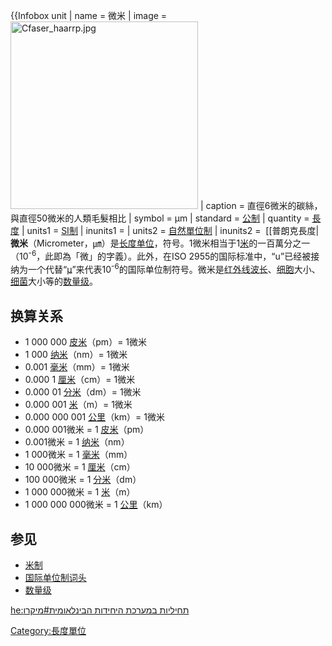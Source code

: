 {{Otheruses|subject=長度單位|other=新浪旗下的手機社交應用|微米 (軟體)}}
{{noteTA
|G1=長度單位
}}
{{Infobox unit
| name = 微米
| image    = [[File:Cfaser_haarrp.jpg|300px]]
| caption  = 直徑6微米的碳絲，<br />與直徑50微米的人類毛髮相比
| symbol   = μm
| standard = [[米制|公制]]
| quantity = [[長度|長度]]
| units1   = [[國際單位制|SI制]]
| inunits1 = {{val|1|e=-6|ul=m}}
| units2   = [[自然單位制|自然單位制]]
| inunits2 = {{val|6.1877|e=28}} [[普朗克長度|{{math]]<br /><!--
    --> {{val|1.8897|e=4}} [[波耳半徑|''a''<sub>0</sub>]]
| units3   = [[英制單位|英制]]/[[美制單位|美制]] 單位
| inunits3 = {{convert|1|um|ft|disp=out|lk=on|sigfig=5}}<br /><!--
    --> {{convert|1|um|in|disp=out|lk=on|sigfig=5}}
}}
'''微米'''（Micrometer，㎛）是[[长度单位|长度单位]]，符号{{lang|la|µm}}。1微米相当于1[[米_(单位)|米]]的一百萬分之一（10<sup>-6</sup>，此即為「微」的字義）。此外，在ISO 2955的国际标准中，“u”已经被接纳为一个代替“[[μ|μ]]”来代表10<sup>-6</sup>的国际单位制符号。微米是[[红外线|红外线]][[波长|波长]]、[[细胞|细胞]]大小、[[细菌|细菌]]大小等的[[数量级|数量级]]。

== 换算关系 ==
*1 000 000 [[皮米|皮米]]（pm）= 1微米
*1 000 [[纳米|纳米]]（nm）= 1微米
*0.001 [[毫米|毫米]]（mm）= 1微米
*0.000 1 [[厘米|厘米]]（cm）= 1微米
*0.000 01 [[分米|分米]]（dm）= 1微米
*0.000 001 [[米_(单位)|米]]（m）= 1微米
*0.000 000 001 [[公里|公里]]（km）= 1微米
*0.000 001微米 = 1 [[皮米|皮米]]（pm）
*0.001微米 = 1 [[纳米|纳米]]（nm）
*1 000微米 = 1 [[毫米|毫米]]（mm）
*10 000微米 = 1 [[厘米|厘米]]（cm）
*100 000微米 = 1 [[分米|分米]]（dm）
*1 000 000微米 = 1 [[米_(单位)|米]]（m）
*1 000 000 000微米 = 1 [[公里|公里]]（km）

== 参见 ==
*[[米制|米制]]
*[[国际单位制词头|国际单位制词头]]
*[[数量级|数量级]]

{{長度單位}}

[[Category:長度單位|Category:長度單位]]

[[he:תחיליות_במערכת_היחידות_הבינלאומית#מיקרו|he:תחיליות במערכת היחידות הבינלאומית#מיקרו]]
